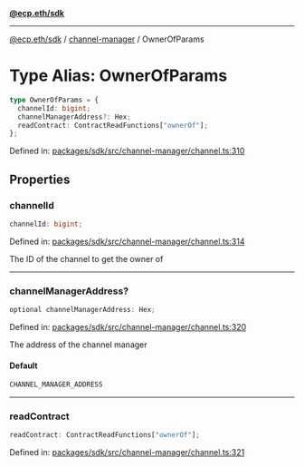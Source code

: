 [**@ecp.eth/sdk**](../../index.mdx)

***

[@ecp.eth/sdk](/sdk-reference/index.mdx) / [channel-manager](/sdk-reference/channel-manager/index.mdx) / OwnerOfParams

# Type Alias: OwnerOfParams

```ts
type OwnerOfParams = {
  channelId: bigint;
  channelManagerAddress?: Hex;
  readContract: ContractReadFunctions["ownerOf"];
};
```

Defined in: [packages/sdk/src/channel-manager/channel.ts:310](https://github.com/ecp-eth/comments-monorepo/blob/main/packages/sdk/src/channel-manager/channel.ts#L310)

## Properties

### channelId

```ts
channelId: bigint;
```

Defined in: [packages/sdk/src/channel-manager/channel.ts:314](https://github.com/ecp-eth/comments-monorepo/blob/main/packages/sdk/src/channel-manager/channel.ts#L314)

The ID of the channel to get the owner of

***

### channelManagerAddress?

```ts
optional channelManagerAddress: Hex;
```

Defined in: [packages/sdk/src/channel-manager/channel.ts:320](https://github.com/ecp-eth/comments-monorepo/blob/main/packages/sdk/src/channel-manager/channel.ts#L320)

The address of the channel manager

#### Default

```ts
CHANNEL_MANAGER_ADDRESS
```

***

### readContract

```ts
readContract: ContractReadFunctions["ownerOf"];
```

Defined in: [packages/sdk/src/channel-manager/channel.ts:321](https://github.com/ecp-eth/comments-monorepo/blob/main/packages/sdk/src/channel-manager/channel.ts#L321)
